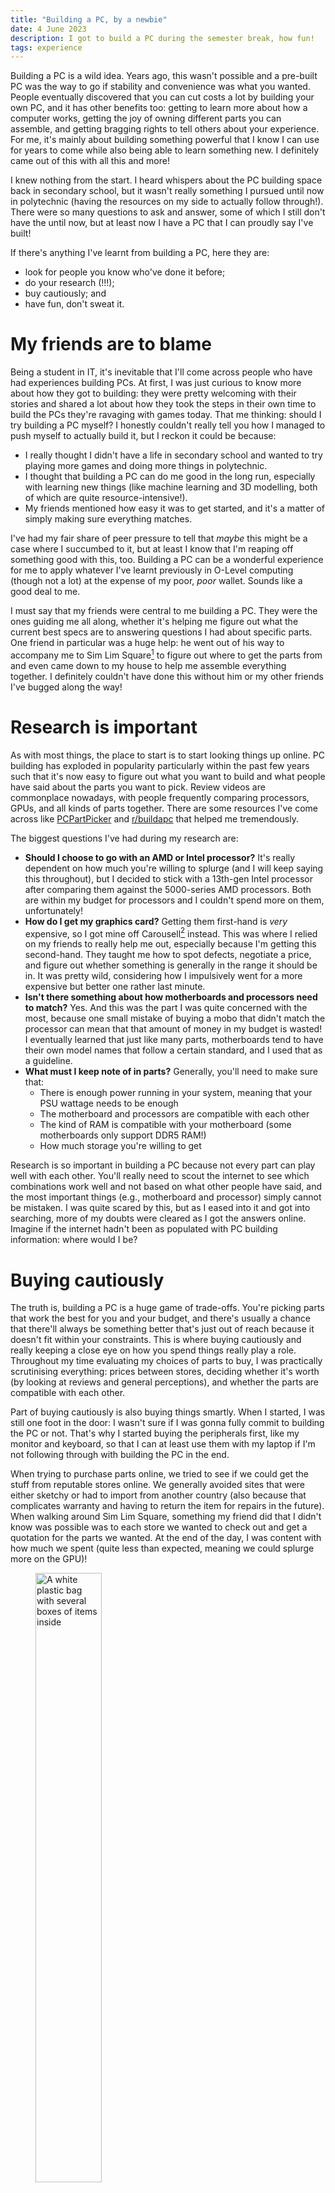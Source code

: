 ```yaml
---
title: "Building a PC, by a newbie"
date: 4 June 2023
description: I got to build a PC during the semester break, how fun!
tags: experience
---
```


Building a PC is a wild idea. Years ago, this wasn't possible and a pre-built PC was the way to go if stability and convenience was what you wanted. People eventually discovered that you can cut costs a lot by building your own PC, and it has other benefits too: getting to learn more about how a computer works, getting the joy of owning different parts you can assemble, and getting bragging rights to tell others about your experience. For me, it's mainly about building something powerful that I know I can use for years to come while also being able to learn something new. I definitely came out of this with all this and more!

I knew nothing from the start. I heard whispers about the PC building space back in secondary school, but it wasn't really something I pursued until now in polytechnic (having the resources on my side to actually follow through!). There were so many questions to ask and answer, some of which I still don't have the until now, but at least now I have a PC that I can proudly say I've built!

If there's anything I've learnt from building a PC, here they are:

- look for people you know who've done it before;
- do your research (!!!);
- buy cautiously; and
- have fun, don't sweat it.

# My friends are to blame

Being a student in IT, it's inevitable that I'll come across people who have had experiences building PCs. At first, I was just curious to know more about how they got to building: they were pretty welcoming with their stories and shared a lot about how they took the steps in their own time to build the PCs they're ravaging with games today. That me thinking: should I try building a PC myself? I honestly couldn't really tell you how I managed to push myself to actually build it, but I reckon it could be because:

- I really thought I didn't have a life in secondary school and wanted to try playing more games and doing more things in polytechnic.
- I thought that building a PC can do me good in the long run, especially with learning new things (like machine learning and 3D modelling, both of which are quite resource-intensive!).
- My friends mentioned how easy it was to get started, and it's a matter of simply making sure everything matches.

I've had my fair share of peer pressure to tell that _maybe_ this might be a case where I succumbed to it, but at least I know that I'm reaping off something good with this, too. Building a PC can be a wonderful experience for me to apply whatever I've learnt previously in O-Level computing (though not a lot) at the expense of my poor, _poor_ wallet. Sounds like a good deal to me.

I must say that my friends were central to me building a PC. They were the ones guiding me all along, whether it's helping me figure out what the current best specs are to answering questions I had about specific parts. One friend in particular was a huge help: he went out of his way to accompany me to Sim Lim Square[^1] to figure out where to get the parts from and even came down to my house to help me assemble everything together. I definitely couldn't have done this without him or my other friends I've bugged along the way!

# Research is important

As with most things, the place to start is to start looking things up online. PC building has exploded in popularity particularly within the past few years such that it's now easy to figure out what you want to build and what people have said about the parts you want to pick. Review videos are commonplace nowadays, with people frequently comparing processors, GPUs, and all kinds of parts together. There are some resources I've come across like [PCPartPicker](https://pcpartpicker.com/) and [r/buildapc](https://www.reddit.com/r/buildapc) that helped me tremendously.

The biggest questions I've had during my research are:

- **Should I choose to go with an AMD or Intel processor?** It's really dependent on how much you're willing to splurge (and I will keep saying this throughout), but I decided to stick with a 13th-gen Intel processor after comparing them against the 5000-series AMD processors. Both are within my budget for processors and I couldn't spend more on them, unfortunately!
- **How do I get my graphics card?** Getting them first-hand is _very_ expensive, so I got mine off Carousell[^2] instead. This was where I relied on my friends to really help me out, especially because I'm getting this second-hand. They taught me how to spot defects, negotiate a price, and figure out whether something is generally in the range it should be in. It was pretty wild, considering how I impulsively went for a more expensive but better one rather last minute.
- **Isn't there something about how motherboards and processors need to match?** Yes. And this was the part I was quite concerned with the most, because one small mistake of buying a mobo that didn't match the processor can mean that that amount of money in my budget is wasted! I eventually learned that just like many parts, motherboards tend to have their own model names that follow a certain standard, and I used that as a guideline.
- **What must I keep note of in parts?** Generally, you'll need to make sure that:
  - There is enough power running in your system, meaning that your PSU wattage needs to be enough
  - The motherboard and processors are compatible with each other
  - The kind of RAM is compatible with your motherboard (some motherboards only support DDR5 RAM!)
  - How much storage you're willing to get

Research is so important in building a PC because not every part can play well with each other. You'll really need to scout the internet to see which combinations work well and not based on what other people have said, and the most important things (e.g., motherboard and processor) simply cannot be mistaken. I was quite scared by this, but as I eased into it and got into searching, more of my doubts were cleared as I got the answers online. Imagine if the internet hadn't been as populated with PC building information: where would I be?

# Buying cautiously

The truth is, building a PC is a huge game of trade-offs. You're picking parts that work the best for you and your budget, and there's usually a chance that there'll always be something better that's just out of reach because it doesn't fit within your constraints. This is where buying cautiously and really keeping a close eye on how you spend things really play a role. Throughout my time evaluating my choices of parts to buy, I was practically scrutinising everything: prices between stores, deciding whether it's worth (by looking at reviews and general perceptions), and whether the parts are compatible with each other.

Part of buying cautiously is also buying things smartly. When I started, I was still one foot in the door: I wasn't sure if I was gonna fully commit to building the PC or not. That's why I started buying the peripherals first, like my monitor and keyboard, so that I can at least use them with my laptop if I'm not following through with building the PC in the end.

When trying to purchase parts online, we tried to see if we could get the stuff from reputable stores online. We generally avoided sites that were either sketchy or had to import from another country (also because that complicates warranty and having to return the item for repairs in the future). When walking around Sim Lim Square, something my friend did that I didn't know was possible was to each store we wanted to check out and get a quotation for the parts we wanted. At the end of the day, I was content with how much we spent (quite less than expected, meaning we could splurge more on the GPU)!

<figure>
  <img
    src="images/building-a-pc/001.jpg"
    alt="A white plastic bag with several boxes of items inside"
    width="50%"
  />
  <figcaption>
    A huge plastic bag of most of the PC parts I've gotten at Sim Lim Square.
  </figcaption>
</figure>

Part of buying cautiously is also having a budget and really sticking as close as you can to it. For me, I've consulted my friends and got a rough price range that I can expect each part for: that way, I know when is considered too much given my total budget for a specific part, and I should consider looking at different stores or find a lower-level part entirely.

Like the nerd I am, I made an Excel spreadsheet trying to assemble things together. The best part is we didn't really use it much when we came down to Sim Lim, and just looked at whether it matched the budget I wanted before making a decision to buy it. I think it's good anyway to come prepared and to know how much you're willing to spend: that's definitely something you need when you come down to look for parts yourself!

<figure>
  <img src="images/building-a-pc/002.png" alt="A tabulation of calculations" />
  <figcaption>
    I made a whole Excel spreadsheet to track and plan my expenditure. I didn't
    even use it in the end...
  </figcaption>
</figure>

# Have fun, really

Writing this post, I haven't realised how much I've missed the thrill of finding parts only until reflecting and looking back. At Sim Lim, I remembered staring in awe at shops with TONS of RTX 40 series (which cost more than my laptop at this point) stacked on top of each other. At home, I was worried of applying force to put in the RAM sticks in their holder. When my friend came down, we both had to take a break after spending an eternity figuring out cable management.

What I'm saying is that there were tons of moments where I had a bunch of fun, stress, and adrenaline all in one. Some moments where I really felt stuff are like when:

- I came back home with the plastic bag full of parts I've bought from Sim Lim, thinking "hey, this is actually gonna happen!"
- Going down to meet with a seller to get my GPU (which, I have to say, is my favourite part of the PC) with my friend
- Setting up the bare-bones stuff alone (opening up the motherboard, sliding in the processor and RAM sticks, then installing out the CPU fans) and installing Windows on it
- Sliding the fully-build PC into its place and plugging in all the cables
- Running a game I had previously been playing on my laptop and just melt at the difference in experience (look, I only had my laptop before and I was perfectly fine playing 30 FPS and above)

# That's all, folks!

It makes me slightly sad knowing that all this will be forgotten in the future and I'll subconsciouslly take things for granted (I'll never be able to re-experience 1440p 120 FPS from 1080p 30 FPS gameplay the same again), but I know that I've had a heck ton of fun getting there. Now, I can say that I'm becoming a casual gamer (but the most casual; I couldn't care less about games except a select few), and I'm genuinely having a great time with my good pal PC. Some stuff I've done on my PC:

- Tried OpenAI's Whisper on some recordings to transcribe them
- Played some games, some of which became my new favourites (Hogwarts Legacy and the Star Wars Jedi series!)
- Explored virtualisation with Hyper-V

and there's so much more to do after that, too! If you're curious to know the specs of my PC (both planned and final), here they are:

|    Part     |                 Planned                  |                  Final                   |
| :---------: | :--------------------------------------: | :--------------------------------------: |
|  Processor  | Intel Core i5-13500 OR AMD Ryzen 7 5800X |           Intel Core i5-13500            |
| Motherboard |   A B660M/B760M (Intel) OR B550M (AMD)   | GIGABYTE B760M GAMING X AX DDR4 rev 1.0  |
|     RAM     |              16 GB DDR4 RAM              |  Klevv Bolt X 3600 MHz 16 GB (8 GB x 2)  |
|     GPU     |            NVIDIA RTX 3060 Ti            | MSI GeForce RTX 3070 Ti GAMING X TRIO 8G |
| CPU Cooler  |           The cheapest, really           |        ID-COOLING SE-214 XT ARGB         |
|     PSU     |         850 W (for the future!)          | Superflower Legion GX Pro 850W 80+ Gold  |
|     SSD     |          1 TB (idk what brand)           |    Lexar NM760 1 TB NVMe M.2 PCIe 4.0    |
|    Case     |                   ???                    |              Tecware Neo M2              |

I had a budget of $2000 including peripherals. I've gone a little more than that budget, but was rather surprised I managed to stick close to it anyway!

<figure>
  <img src="images/building-a-pc/003.png" alt="A tabulation of calculations" />
  <figcaption>
    The final tabulation of how much I've spent versus my $2000 budget.
  </figcaption>
</figure>

I'm excited to see how else I'll be using this PC, and I'm glad and grateful that I got the people and resources I need at the time I thought of embarking on this. PC building is definitely something worth trying if you have the means to, and even if you don't, I hope that you'll be able to experience it for yourself one time!

Thank you for reading!

[^1]: A retail complex in Singapore selling a bunch of electronic goods, both pre-built and parts. It's basically _the_ place to go to if you're looking to find parts!
[^2]: A C2C and B2C marketplace for selling new and second-hand goods.
